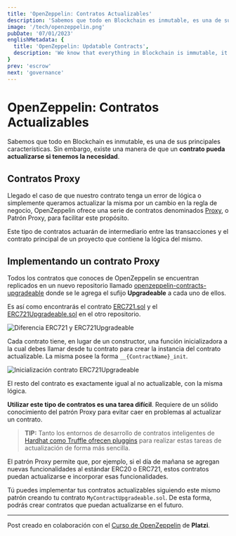 ```yaml
---
title: 'OpenZeppelin: Contratos Actualizables'
description: 'Sabemos que todo en Blockchain es inmutable, es una de sus principales características. Sin embargo, existe una manera de que un contrato pueda actualizarse si tenemos la necesidad.'
image: '/tech/openzeppelin.png'
pubDate: '07/01/2023'
englishMetadata: {
  title: 'OpenZeppelin: Updatable Contracts',
  description: 'We know that everything in Blockchain is immutable, it is one of its main characteristics. However, there is a way that a contract can be updated if we have the need.'
}
prev: 'escrow'
next: 'governance'
---
```


# OpenZeppelin: Contratos Actualizables

Sabemos que todo en Blockchain es inmutable, es una de sus principales características. Sin embargo, existe una manera de que un **contrato pueda actualizarse si tenemos la necesidad**.

## Contratos Proxy

Llegado el caso de que nuestro contrato tenga un error de lógica o simplemente queramos actualizar la misma por un cambio en la regla de negocio, OpenZeppelin ofrece una serie de contratos denominados [Proxy](https://external.ink?to=https://docs.openzeppelin.com/contracts/4.x/api/proxy), o Patrón Proxy, para facilitar este propósito.

Este tipo de contratos actuarán de intermediario entre las transacciones y el contrato principal de un proyecto que contiene la lógica del mismo.

## Implementando un contrato Proxy

Todos los contratos que conoces de OpenZeppelin se encuentran replicados en un nuevo repositorio llamado [openzeppelin-contracts-upgradeable](https://external.ink?to=https://github.com/OpenZeppelin/openzeppelin-contracts-upgradeable) donde se le agrega el sufijo **Upgradeable** a cada uno de ellos.

Es así como encontrarás el contrato [ERC721.sol](https://external.ink?to=https://github.com/OpenZeppelin/openzeppelin-contracts/blob/master/contracts/token/ERC721/ERC721.sol) y el [ERC721Upgradeable.sol](https://external.ink?to=https://github.com/OpenZeppelin/openzeppelin-contracts-upgradeable/blob/master/contracts/token/ERC721/ERC721Upgradeable.sol) en el otro repositorio.

![Diferencia ERC721 y ERC721Upgradeable](/openzeppelin-upgradeable1.png)

Cada contrato tiene, en lugar de un constructor, una función inicializadora a la cual debes llamar desde tu contrato para crear la instancia del contrato actualizable. La misma posee la forma `__{ContractName}_init`.

![Inicialización contrato ERC721Upgradeable](/openzeppelin-upgradeable2.png)

El resto del contrato es exactamente igual al no actualizable, con la misma lógica.

**Utilizar este tipo de contratos es una tarea difícil**. Requiere de un sólido conocimiento del patrón Proxy para evitar caer en problemas al actualizar un contrato.

> **TIP:** Tanto los entornos de desarrollo de contratos inteligentes de [Hardhat como Truffle ofrecen pluggins](https://external.ink?to=https://docs.openzeppelin.com/upgrades-plugins/) para realizar estas tareas de actualización de forma más sencilla.

El patrón Proxy permite que, por ejemplo, si el día de mañana se agregan nuevas funcionalidades al estándar ERC20 o ERC721, estos contratos puedan actualizarse e incorporar esas funcionalidades.

Tú puedes implementar tus contratos actualizables siguiendo este mismo patrón creando tu contrato `MyContractUpgradeable.sol`. De esta forma, podrás crear contratos que puedan actualizarse en el futuro.

---
Post creado en colaboración con el [Curso de OpenZeppelin](https://external.ink?to=https://platzi.com/cursos/openzeppelin/) de **Platzi**.

